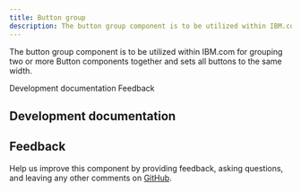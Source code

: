 ```yaml
---
title: Button group
description: The button group component is to be utilized within IBM.com for grouping two or more Button components together and sets all buttons to the same width.
---
```



<PageDescription>

The button group component is to be utilized within IBM.com for grouping two or more Button components together and sets all buttons to the same width.

</PageDescription>

<AnchorLinks>

<AnchorLink>Development documentation</AnchorLink>
<AnchorLink>Feedback</AnchorLink>

</AnchorLinks>

## Development documentation

<ComponentStatus name="Button Group" type="ui" />

## Feedback

Help us improve this component by providing feedback, asking questions, and leaving any other comments on <a href="https://github.com/carbon-design-system/carbon-for-ibm-dotcom" target="_blank">GitHub</a>.

